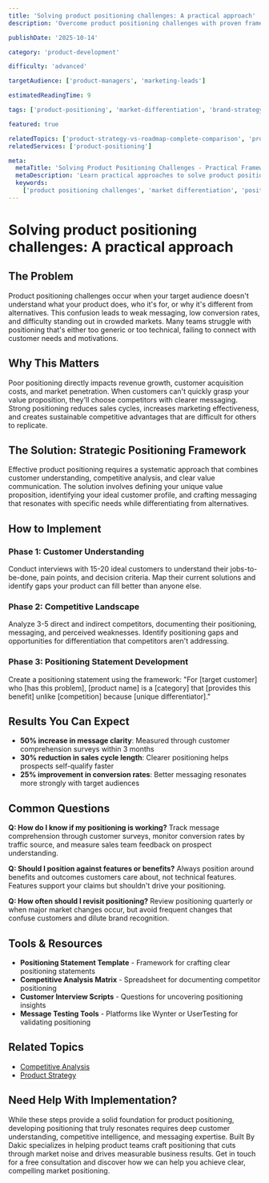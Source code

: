 ```yaml
---
title: 'Solving product positioning challenges: A practical approach'
description: 'Overcome product positioning challenges with proven frameworks and practical strategies for clear market differentiation.'

publishDate: '2025-10-14'

category: 'product-development'

difficulty: 'advanced'

targetAudience: ['product-managers', 'marketing-leads']

estimatedReadingTime: 9

tags: ['product-positioning', 'market-differentiation', 'brand-strategy', 'competitive-analysis']

featured: true

relatedTopics: ['product-strategy-vs-roadmap-complete-comparison', 'product-innovation-advanced-techniques-for-professionals', 'how-to-implement-product-market-fit-validation', 'product-scaling-quick-start-guide', 'product-launch-strategies-that-work']
relatedServices: ['product-positioning']

meta:
  metaTitle: 'Solving Product Positioning Challenges - Practical Framework Guide'
  metaDescription: 'Learn practical approaches to solve product positioning challenges and achieve clear market differentiation with proven frameworks.'
  keywords:
    ['product positioning challenges', 'market differentiation', 'positioning strategy', 'competitive positioning']
---
```


# Solving product positioning challenges: A practical approach

## The Problem

Product positioning challenges occur when your target audience doesn't understand what your product does, who it's for, or why it's different from alternatives. This confusion leads to weak messaging, low conversion rates, and difficulty standing out in crowded markets. Many teams struggle with positioning that's either too generic or too technical, failing to connect with customer needs and motivations.

## Why This Matters

Poor positioning directly impacts revenue growth, customer acquisition costs, and market penetration. When customers can't quickly grasp your value proposition, they'll choose competitors with clearer messaging. Strong positioning reduces sales cycles, increases marketing effectiveness, and creates sustainable competitive advantages that are difficult for others to replicate.

## The Solution: Strategic Positioning Framework

Effective product positioning requires a systematic approach that combines customer understanding, competitive analysis, and clear value communication. The solution involves defining your unique value proposition, identifying your ideal customer profile, and crafting messaging that resonates with specific needs while differentiating from alternatives.

## How to Implement

### Phase 1: Customer Understanding

Conduct interviews with 15-20 ideal customers to understand their jobs-to-be-done, pain points, and decision criteria. Map their current solutions and identify gaps your product can fill better than anyone else.

### Phase 2: Competitive Landscape

Analyze 3-5 direct and indirect competitors, documenting their positioning, messaging, and perceived weaknesses. Identify positioning gaps and opportunities for differentiation that competitors aren't addressing.

### Phase 3: Positioning Statement Development

Create a positioning statement using the framework: "For [target customer] who [has this problem], [product name] is a [category] that [provides this benefit] unlike [competition] because [unique differentiator]."

## Results You Can Expect

- **50% increase in message clarity**: Measured through customer comprehension surveys within 3 months
- **30% reduction in sales cycle length**: Clearer positioning helps prospects self-qualify faster
- **25% improvement in conversion rates**: Better messaging resonates more strongly with target audiences

## Common Questions

**Q: How do I know if my positioning is working?**
Track message comprehension through customer surveys, monitor conversion rates by traffic source, and measure sales team feedback on prospect understanding.

**Q: Should I position against features or benefits?**
Always position around benefits and outcomes customers care about, not technical features. Features support your claims but shouldn't drive your positioning.

**Q: How often should I revisit positioning?**
Review positioning quarterly or when major market changes occur, but avoid frequent changes that confuse customers and dilute brand recognition.

## Tools & Resources

- **Positioning Statement Template** - Framework for crafting clear positioning statements
- **Competitive Analysis Matrix** - Spreadsheet for documenting competitor positioning
- **Customer Interview Scripts** - Questions for uncovering positioning insights
- **Message Testing Tools** - Platforms like Wynter or UserTesting for validating positioning

## Related Topics

- [Competitive Analysis](/topics/competitive-analysis)
- [Product Strategy](/topics/product-strategy)

## Need Help With Implementation?

While these steps provide a solid foundation for product positioning, developing positioning that truly resonates requires deep customer understanding, competitive intelligence, and messaging expertise. Built By Dakic specializes in helping product teams craft positioning that cuts through market noise and drives measurable business results. Get in touch for a free consultation and discover how we can help you achieve clear, compelling market positioning.
